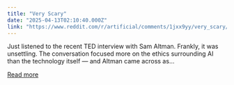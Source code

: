 ```yaml
---
title: "Very Scary"
date: "2025-04-13T02:10:40.000Z"
link: "https://www.reddit.com/r/artificial/comments/1jxx9yy/very_scary/"
---
```


Just listened to the recent TED interview with Sam Altman. Frankly, it was unsettling. The conversation focused more on the ethics surrounding AI than the technology itself — and Altman came across as...

[Read more](https://www.reddit.com/r/artificial/comments/1jxx9yy/very_scary/)
